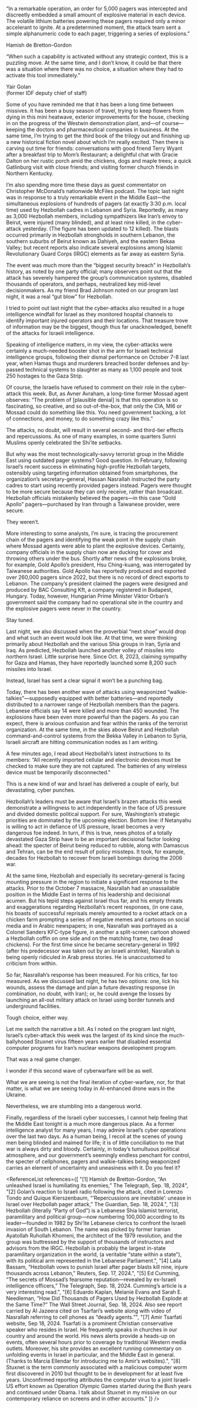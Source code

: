 
<Epigraph>
<p>“In a remarkable operation, an order for 5,000 pagers was intercepted and discreetly embedded a small amount of explosive material in each device. The volatile lithium batteries powering these pagers required only a minor accelerant to ignite. At a predetermined moment, the attack team sent a simple alphanumeric code to each pager, triggering a series of explosions.”</p>
<div className="epigraph-author"><p>Hamish de Bretton-Gordon<Footnote number={1} /></p></div>

<p>“When such a capability is activated without any strategic context, this is a puzzling move. At the same time, and I don’t know, it could be that there was a situation where there was no choice, a situation where they had to activate this tool immediately.”</p>
<div className="epigraph-author"><p>Yair Golan<br/>(former IDF deputy chief of staff)<Footnote number={2} /></p></div>
</Epigraph>

Some of you have reminded me that it has been a long time between missives. It has been a busy season of travel, trying to keep flowers from dying in this mini heatwave, exterior improvements for the house, checking in on the progress of the Westwin demonstration plant, and—of course—keeping the doctors and pharmaceutical companies in business. At the same time, I’m trying to get the third book of the trilogy out and finishing up a new historical fiction novel about which I’m really excited. Then there is carving out time for friends: conversations with good friend Terry Wyant after a breakfast trip to Mom’s Restaurant; a delightful chat with Gracie Dalton on her rustic porch amid the chickens, dogs and maple trees; a quick Gatlinburg visit with close friends; and visiting former church friends in Northern Kentucky.

I’m also spending more time these days as guest commentator on Christopher McDonald’s nationwide McFiles podcast. The topic last night was in response to a truly remarkable event in the Middle East—the simultaneous explosions of hundreds of pagers (at exactly 3:30 p.m. local time) used by Hezbollah<Footnote number={3} /> cadres in Lebanon and Syria. Reportedly, as many as 3,000 Hezbollah members, including sympathizers like Iran’s envoy to Beirut, were injured (many blinded), and at least nine killed, in the cyber-attack yesterday.<Footnote number={4} /> (The figure has been updated to 12 killed). The blasts occurred primarily in Hezbollah strongholds in southern Lebanon, the southern suburbs of Beirut known as Dahiyeh, and the eastern Bekaa Valley; but recent reports also indicate several explosions among Islamic Revolutionary Guard Corps (IRGC) elements as far away as eastern Syria.

The event was much more than the “biggest security breach” in Hezbollah’s history, as noted by one party official; many observers point out that the attack has severely hampered the group’s communication systems, disabled thousands of operators, and perhaps, neutralized key mid-level decisionmakers. As my friend Brad Johnson noted on our program last night, it was a real “gut blow” for Hezbollah.

I tried to point out last night that the cyber-attacks also resulted in a huge intelligence windfall for Israel as they monitored hospital channels to identify important injured operators and their locations. That treasure trove of information may be the biggest, though thus far unacknowledged, benefit of the attacks for Israeli intelligence.

Speaking of intelligence matters, in my view, the cyber-attacks were certainly a much-needed booster shot in the arm for Israeli technical intelligence groups, following their dismal performance on October 7-8 last year, when Hamas thugs and murderers breached border defenses and by-passed technical systems to slaughter as many as 1,100 people and took 250 hostages to the Gaza Strip.

Of course, the Israelis have refused to comment on their role in the cyber-attack this week. But, as Avner Avraham, a long-time former Mossad agent observes: “The problem of [plausible denial] is that this operation is so fascinating, so creative, and so out-of-the-box, that only the CIA, MI6 or Mossad could do something like this. You need government backing, a lot of connections, and money, to do something crazy like this.”<Footnote number={5} />

The attacks, no doubt, will result in several second- and third-tier effects and repercussions. As one of many examples, in some quarters Sunni Muslims openly celebrated the Shi’ite setbacks.

But why was the most technologically-savvy terrorist group in the Middle East using outdated pager systems? Good question. In February, following Israel’s recent success in eliminating high-profile Hezbollah targets, ostensibly using targeting information obtained from smartphones, the organization’s secretary-general, Hassan Nasrallah instructed the party cadres to start using recently provided pagers instead.<Footnote number={6} /> Pagers were thought to be more secure because they can only receive, rather than broadcast. Hezbollah officials mistakenly believed the pagers—in this case “Gold Apollo” pagers—purchased by Iran through a Taiwanese provider, were secure.

They weren’t.

More interesting to some analysts, I’m sure, is tracing the procurement chain of the pagers and identifying the weak point in the supply chain where Mossad agents were able to plant the explosive devices. Certainly, company officials in the supply chain now are ducking for cover and throwing others under the bus. Shortly after news of the explosions broke, for example, Gold Apollo’s president, Hsu Ching-kuang, was interrogated by Taiwanese authorities. Gold Apollo has reportedly produced and exported over 260,000 pagers since 2022, but there is no record of direct exports to Lebanon. The company’s president claimed the pagers were designed and produced by BAC Consulting Kft, a company registered in Budapest, Hungary. Today, however, Hungarian Prime Minister Viktor Orban’s government said the company had no operational site in the country and the explosive pagers were never in the country.

Stay tuned.

Last night, we also discussed when the proverbial “next shoe” would drop and what such an event would look like. At that time, we were thinking primarily about Hezbollah and the various Shia groups in Iran, Syria and Iraq. As predicted, Hezbollah launched another volley of missiles into northern Israel. Little surprise here. Since Oct. 8, 2023, claiming sympathy for Gaza and Hamas, they have reportedly launched some 8,200 such missiles into Israel.

Instead, Israel has sent a clear signal it won’t be a punching bag.

Today, there has been another wave of attacks using weaponized “walkie-talkies”—supposedly equipped with better batteries—and reportedly distributed to a narrower range of Hezbollah members than the pagers. Lebanese officials say 14 were killed and more than 450 wounded. The explosions have been even more powerful than the pagers. As you can expect, there is anxious confusion and fear within the ranks of the terrorist organization. At the same time, in the skies above Beirut and Hezbollah command-and-control systems from the Bekka Valley in Lebanon to Syria, Israeli aircraft are hitting communication nodes as I am writing.  

A few minutes ago, I read about Hezbollah’s latest instructions to its members: “All recently imported cellular and electronic devices must be checked to make sure they are not captured. The batteries of any wireless device must be temporarily disconnected.”<Footnote number={7} />

This is a new kind of war and Israel has delivered a couple of early, but devastating, cyber punches.

Hezbollah’s leaders must be aware that Israel’s brazen attacks this week demonstrate a willingness to act independently in the face of US pressure and divided domestic political support. For sure, Washington’s strategic priorities are dominated by the upcoming election. Bottom line: if Netanyahu is willing to act in defiance of US pressure, Israel becomes a very dangerous foe indeed. In turn, if this is true, news photos of a totally devastated Gaza Strip have to be an important decisional factor looking ahead: the specter of Beirut being reduced to rubble, along with Damascus and Tehran, can be the end result of policy missteps. It took, for example, decades for Hezbollah to recover from Israeli bombings during the 2006 war.   

At the same time, Hezbollah and especially its secretary-general is facing mounting pressure in the region to initiate a significant response to the attacks. Prior to the October 7 massacre, Nasrallah had an unassailable position in the Middle East in terms of his leadership and decisional acumen. But his tepid steps against Israel thus far, and his empty threats and exaggerations regarding Hezbollah’s recent responses, (in one case, his boasts of successful reprisals merely amounted to a rocket attack on a chicken farm prompting a series of negative memes and cartoons on social media and in Arabic newspapers; in one, Nasrallah was portrayed as a Colonel Sanders KFC-type figure, in another a split-screen cartoon showed a Hezbollah coffin on one side and on the matching frame, two dead chickens). For the first time since he became secretary-general in 1992 (after his predecessor was taken out by an Israeli airstrike), Nasrallah is being openly ridiculed in Arab press stories. He is unaccustomed to criticism from within.

So far, Nasrallah’s response has been measured. For his critics, far too measured. As we discussed last night, he has two options: one, lick his wounds, assess the damage and plan a future devasting response (in combination, no doubt, with Iran); or, he could avenge the losses by launching an all-out military attack on Israel using border tunnels and underground facilities. 

Tough choice, either way.

Let me switch the narrative a bit. As I noted on the program last night, Israel’s cyber-attack this week was the largest of its kind since the much-ballyhooed Stuxnet virus fifteen years earlier that disabled essential computer programs for Iran’s nuclear weapons development program.<Footnote number={8} />

That was a real game changer.

I wonder if this second wave of cyberwarfare will be as well.

What we are seeing is not the final iteration of cyber-warfare, nor, for that matter, is what we are seeing today in AI-enhanced drone wars in the Ukraine.

Nevertheless, we are stumbling into a dangerous world.

Finally, regardless of the Israeli cyber successes, I cannot help feeling that the Middle East tonight is a much more dangerous place. As a former intelligence analyst for many years, I may admire Israel’s cyber operations over the last two days. As a human being, I recoil at the scenes of young men being blinded and maimed for life; it is of little conciliation to me that war is always dirty and bloody. Certainly, in today’s tumultuous political atmosphere, and our government’s seemingly endless penchant for control, the specter of cellphones, pagers and walkie-talkies being weaponized carries an element of uncertainty and uneasiness with it. Do you feel it?

<ReferenceList references={[
  "[1] Hamish de Bretton-Gordon, “An unleashed Israel is humiliating its enemies,” The Telegraph, Sep. 18, 2024",
  "[2] Golan’s reaction to Israeli radio following the attack, cited in Lorenzo Tondo and Quique Kierszenbaum, “’Repercussions are inevitable’: unease in Israel over Hezbollah pager attack,” The Guardian, Sep. 18, 2024.",
  "[3] Hezbollah (literally “Party of God”) is a Lebanese Shia Islamist terrorist, paramilitary and political group—now numbering 100,000 according to its leader—founded in 1982 by Shi’ite Lebanese clerics to confront the Israeli invasion of South Lebanon. The name was picked by former Iranian Ayatollah Ruhollah Khomeni, the architect of the 1979 revolution, and the group was buttressed by the support of thousands of instructors and advisors from the IRGC. Hezbollah is probably the largest in-state paramilitary organization in the world, (a veritable “state within a state”), with its political arm represented in the Lebanese Parliament.",
  "[4] Laila Bassam, “Hezbollah vows to punish Israel after pager blasts kill nine, injure thousands across Lebanon,” Reuters, Sep. 17, 2024.",
  "[5] Ed Cumming, “The secrets of Mossad’s fearsome reputation—revealed by ex-Israeli intelligence officers,” The Telegraph, Sep. 18, 2024. Cumming’s article is a very interesting read.",
  "[6] Eduardo Kaplan, Melanie Evans and Sarah E. Needleman, “How Did Thousands of Pagers Used by Hezbollah Explode at the Same Time?” The Wall Street Journal, Sep. 18, 2024. Also see report carried by Al Jazeera cited on Tsarfari’s website along with video of Nasrallah referring to cell phones as “deadly agents.”",
  "[7] Amir Tsarfati website, Sep 18, 2024. Tsarfati is a prominent Christian conservative speaker who resides in Israel. He frequently speaks in churches in our country and around the world. His news alerts provide a heads-up on events, often several hours prior to coverage by traditional Western media outlets. Moreover, his site provides an excellent running commentary on unfolding events in Israel in particular, and the Middle East in general. (Thanks to Marcia Ellendar for introducing me to Amir’s websites).",
  "[8] Stuxnet is the term commonly associated with a malicious computer worm first discovered in 2010 but thought to be in development for at least five years. Unconfirmed reporting attributes the computer virus to a joint Israeli-US effort known as Operation Olympic Games started during the Bush years and continued under Obama. I talk about Stuxnet in my missive on our contemporary reliance on screens and in other accounts."
]} />
